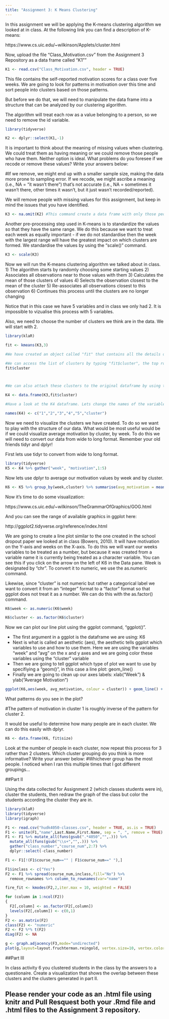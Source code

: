 ```yaml
---
title: "Assignment 3: K Means Clustering"
---
```


In this assignment we will be applying the K-means clustering algorithm we looked at in class. At the following link you can find a description of K-means:

https://www.cs.uic.edu/~wilkinson/Applets/cluster.html




Now, upload the file "Class_Motivation.csv" from the Assignment 3 Repository as a data frame called "K1""
```r

K1 <- read.csv("Class_Motivation.csv", header = TRUE)

```

This file contains the self-reported motivation scores for a class over five weeks. We are going to look for patterns in motivation over this time and sort people into clusters based on those patterns.

But before we do that, we will need to manipulate the data frame into a structure that can be analyzed by our clustering algorithm.

The algorithm will treat each row as a value belonging to a person, so we need to remove the id variable.

```r
library(tidyverse)

K2 <- dplyr::select(K1,-1)

```

It is important to think about the meaning of missing values when clustering. We could treat them as having meaning or we could remove those people who have them. Neither option is ideal. What problems do you foresee if we recode or remove these values? Write your answers below:

#If we remove, we might end up with a smaller sample size, making the data more prone to sampling error. If we recode, we might ascribe a meaning (i.e., NA = "it wasn't there") that's not accurate (i.e., NA = sometimes it wasn't there, other times it wasn't, but it just wasn't recorded/reported).

We will remove people with missing values for this assignment, but keep in mind the issues that you have identified.


```r

K3 <- na.omit(K2) #This command create a data frame with only those people with no missing values. It "omits" all rows with missing values, also known as a "listwise deletion". EG - It runs down the list deleting rows as it goes.

```

Another pre-processing step used in K-means is to standardize the values so that they have the same range. We do this because we want to treat each week as equally important - if we do not standardise then the week with the largest range will have the greatest impact on which clusters are formed. We standardise the values by using the "scale()" command.

```r

K3 <- scale(K3)

```


Now we will run the K-means clustering algorithm we talked about in class. 
1) The algorithm starts by randomly choosing some starting values 
2) Associates all observations near to those values with them
3) Calculates the mean of those clusters of values
4) Selects the observation closest to the mean of the cluster
5) Re-associates all observations closest to this observation
6) Continues this process until the clusters are no longer changing

Notice that in this case we have 5 variables and in class we only had 2. It is impossible to vizualise this process with 5 variables.

Also, we need to choose the number of clusters we think are in the data. We will start with 2.

```r
library(klaR)

fit <- kmeans(K3,3)

#We have created an object called "fit" that contains all the details of our clustering including which observations belong to each cluster.

#We can access the list of clusters by typing "fit$cluster", the top row corresponds to the original order the rows were in. Notice we have deleted some rows.
fit$cluster



#We can also attach these clusters to the original dataframe by using the "data.frame" command to create a new data frame called K4.

K4 <- data.frame(K3,fit$cluster)

#Have a look at the K4 dataframe. Lets change the names of the variables to make it more convenient with the names() command.

names(K4) <- c("1","2","3","4","5","cluster")


```

Now we need to visualize the clusters we have created. To do so we want to play with the structure of our data. What would be most useful would be if we could visualize average motivation by cluster, by week. To do this we will need to convert our data from wide to long format. Remember your old friends tidyr and dplyr!

First lets use tidyr to convert from wide to long format.
```r
library(tidyverse)
K5 <- K4 %>% gather("week", "motivation",1:5) 
```

Now lets use dplyr to average our motivation values by week and by cluster.

```r

K6 <- K5 %>% group_by(week,cluster) %>% summarise(avg_motivation = mean(motivation))

```

Now it's time to do some visualization: 

https://www.cs.uic.edu/~wilkinson/TheGrammarOfGraphics/GOG.html

And you can see the range of available graphics in ggplot here:

http://ggplot2.tidyverse.org/reference/index.html

We are going to create a line plot similar to the one created in the school dropout paper we looked at in class (Bowers, 2010). It will have motivation on the Y-axis and weeks on the X-axis. To do this we will want our weeks variables to be treated as a number, but because it was created from a variable name it is currently being treated as a character variable. You can see this if you click on the arrow on the left of K6 in the Data pane. Week is designated by "chr". To convert it to numeric, we use the as.numeric command. 

Likewise, since "cluster" is not numeric but rather a categorical label we want to convert it from an "integer" format to a "factor" format so that ggplot does not treat it as a number. We can do this with the as.factor() command.

```r

K6$week <- as.numeric(K6$week)

K6$cluster <- as.factor(K6$cluster)

```

Now we can plot our line plot using the ggplot command, "ggplot()".

- The first argument in a ggplot is the dataframe we are using: K6
- Next is what is called an aesthetic (aes), the aesthetic tells ggplot which variables to use and how to use them. Here we are using the variables "week" and "avg" on the x and y axes and we are going color these variables using the "cluster" variable
- Then we are going to tell ggplot which type of plot we want to use by specifiying a "geom()", in this case a line plot: geom_line()
- Finally we are going to clean up our axes labels: xlab("Week") & ylab("Average Motivation")

```r

ggplot(K6,aes(week, avg_motivation, colour = cluster)) + geom_line() + xlab("Week") + ylab("Average Motivation")


```

What patterns do you see in the plot?

#The pattern of motivation in cluster 1 is roughly inverse of the pattern for cluster 2.

It would be useful to determine how many people are in each cluster. We can do this easily with dplyr.

```r
K6 <- data.frame(K6, fit$size)
```

Look at the number of people in each cluster, now repeat this process for 3 rather than 2 clusters. Which cluster grouping do you think is more informative? Write your answer below:
#Whichever group has the most people. I noticed when I ran this multiple times that I got different groupings...  

##Part II

Using the data collected for Assignment 2 (which classes students were in), cluster the students, then redraw the graph of the class but color the students according the cluster they are in.
````r
library(klaR)
library(tidyverse)
library(igraph)

F1 <- read.csv("hudk4050-classes.csv", header = TRUE, as.is = TRUE)
F1 <- unite(F1,"name",Last.Name,First.Name, sep = ", ", remove = TRUE)
F1 <- F1 %>% mutate_all(funs(gsub(".*4050","",.))) %>%
  mutate_all(funs(gsub("\\s+","",.))) %>% 
  gather("class_number","course_num",2:7) %>% 
  dplyr::select(-class_number)

F1 <- F1[!(F1$course_num=="" | F1$course_num==" "),]

F1$inclass <- c("Yes")
F2 <- F1 %>% spread(course_num,inclass,fill="No") %>%
  remove_rownames %>% column_to_rownames(var="name")

fire_fit <- kmodes(F2,2,iter.max = 10, weighted = FALSE)

for (column in 1:ncol(F2))
{
  F2[,column] <- as.factor(F2[,column]) 
  levels(F2[,column]) <- c(0,1)
}
F2 <- as.matrix(F2)
class(F2) <- "numeric"
F2 <- F2 %*% t(F2)
diag(F2) <- NA

g <- graph.adjacency(F3,mode="undirected")
plot(g,layout=layout.fruchterman.reingold, vertex.size=10, vertex.color = fire_fit$cluster)

````
##Part III

In class activity 6 you clustered students in the class by the answers to a questionaire. Create a visualization that shows the overlap between these clusters and the clusters generated in part II.

## Please render your code as an .html file using knitr and Pull Resquest both your .Rmd file and .html files to the Assignment 3 repository.

